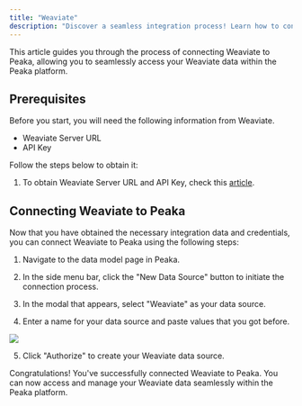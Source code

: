 ```yaml
---
title: "Weaviate"
description: "Discover a seamless integration process! Learn how to connect Weaviate to Peaka effortlessly for streamlined transactions."
---
```


This article guides you through the process of connecting Weaviate to Peaka, allowing you to seamlessly access your Weaviate data within the Peaka platform.

## Prerequisites

Before you start, you will need the following information from Weaviate.

- Weaviate Server URL
- API Key

Follow the steps below to obtain it:

1. To obtain Weaviate Server URL and API Key, check this [article](https://weaviate.io/developers/weaviate/quickstart#:~:text=You%20need%20a%20Weaviate%20instance,the%20Details%20tab%20in%20WCD.).

## Connecting Weaviate to Peaka

Now that you have obtained the necessary integration data and credentials, you can connect Weaviate to Peaka using the following steps:

1. Navigate to the data model page in Peaka.

2. In the side menu bar, click the "New Data Source" button to initiate the connection process.

3. In the modal that appears, select "Weaviate" as your data source.

4. Enter a name for your data source and paste values that you got before.

<img src="https://cdn.peaka.com/integrations/weaviate-1.png" />

5. Click "Authorize" to create your Weaviate data source.

Congratulations! You've successfully connected Weaviate to Peaka. You can now access and manage your Weaviate data seamlessly within the Peaka platform.
